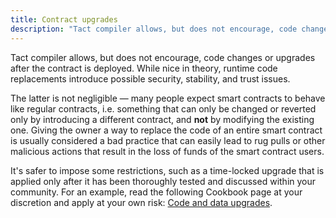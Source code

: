 ```yaml
---
title: Contract upgrades
description: "Tact compiler allows, but does not encourage, code changes or upgrades after the contract is deployed."
---
```


Tact compiler allows, but does not encourage, code changes or upgrades after the contract is deployed. While nice in theory, runtime code replacements introduce possible security, stability, and trust issues.

The latter is not negligible — many people expect smart contracts to behave like regular contracts, i.e. something that can only be changed or reverted only by introducing a different contract, and **not** by modifying the existing one. Giving the owner a way to replace the code of an entire smart contract is usually considered a bad practice that can easily lead to rug pulls or other malicious actions that result in the loss of funds of the smart contract users.

It's safer to impose some restrictions, such as a time-locked upgrade that is applied only after it has been thoroughly tested and discussed within your community. For an example, read the following Cookbook page at your discretion and apply at your own risk: [Code and data upgrades](/cookbook/upgrades).
